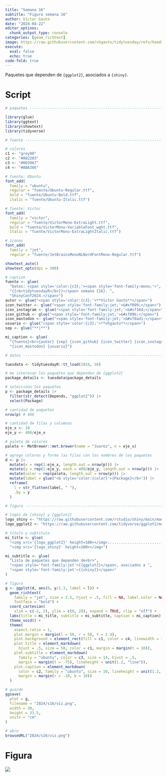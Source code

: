```yaml
---
title: "Semana 16"
subtitle: "Figura semana 16"
author: Víctor Gauto
date: "2024-04-22"
editor_options:
  chunk_output_type: console
categories: [geom_richtext]
image: https://raw.githubusercontent.com/vhgauto/tidytuesday/refs/heads/main/2024/s16/viz.png
execute:
  eval: false
  echo: true
code-fold: true
---
```


Paquetes que dependen de <code>{ggplot2}</code>, asociados a <code>{shiny}</code>.

# Script

```r

# paquetes ----------------------------------------------------------------

library(glue)
library(ggtext)
library(showtext)
library(tidyverse)

# fuente ------------------------------------------------------------------

# colores
c1 <- "grey90"
c2 <- "#A82203"
c3 <- "#003967"
c4 <- "#ABA366"

# fuente: Ubuntu
font_add(
  family = "ubuntu", 
  regular = "fuente/Ubuntu-Regular.ttf",
  bold = "fuente/Ubuntu-Bold.ttf",
  italic = "fuente/Ubuntu-Italic.ttf")

# fuente: Victor
font_add(
  family = "victor", 
  regular = "fuente/VictorMono-ExtraLight.ttf",
  bold = "fuente/VictorMono-VariableFont_wght.ttf",
  italic = "fuente/VictorMono-ExtraLightItalic.ttf")

# íconos
font_add(
  family = "jet", 
  regular = "fuente/JetBrainsMonoNLNerdFontMono-Regular.ttf")

showtext_auto()
showtext_opts(dpi = 300)

# caption
fuente <- glue(
  "Datos: <span style='color:{c3};'><span style='font-family:mono;'>",
  "{{<b>tidytuesdayR</b>}}</span> semana {16}. ",
  "ShinyConf2024.</span>")
autor <- glue("<span style='color:{c3};'>**Víctor Gauto**</span>")
icon_twitter <- glue("<span style='font-family:jet;'>&#xf099;</span>")
icon_instagram <- glue("<span style='font-family:jet;'>&#xf16d;</span>")
icon_github <- glue("<span style='font-family:jet;'>&#xf09b;</span>")
icon_mastodon <- glue("<span style='font-family:jet;'>&#xf0ad1;</span>")
usuario <- glue("<span style='color:{c3};'>**vhgauto**</span>")
sep <- glue("**|**")

mi_caption <- glue(
  "{fuente}<br>{autor} {sep} {icon_github} {icon_twitter} {icon_instagram} ",
  "{icon_mastodon} {usuario}")

# datos -------------------------------------------------------------------

tuesdata <- tidytuesdayR::tt_load(2024, 16)

# me interesan los paquetes que dependen de {ggplot2}
package_details <- tuesdata$package_details

# selecciono los paquetes
p <- package_details |> 
  filter(str_detect(Depends, "ggplot2")) |> 
  select(Package)

# cantidad de paquetes
nrow(p) # 400

# cantidad de filas y columnas
eje_x <- 10
eje_y <- 400/eje_x

# paleta de colores
paleta <- MetBrewer::met.brewer(name = "Juarez", n = eje_x)

# agrego colores y formo las filas con los nombres de los paquetes
d <- p |> 
  mutate(x = rep(1:eje_x, length.out = nrow(p))) |> 
  mutate(y = rep(1:eje_y, each = 400/eje_y, length.out = nrow(p))) |> 
  mutate(color = rep(paleta, length.out = nrow(p))) |> 
  mutate(label = glue("<b style='color:{color}'>{Package}</b>")) |> 
  reframe(
    l = str_flatten(label, " "),
    .by = y
  )

# figura ------------------------------------------------------------------

# logos de {shiny} y {ggplot2}
logo_shiny <- "https://raw.githubusercontent.com/rstudio/shiny/main/man/figures/logo.png"
logo_ggplot2 <- "https://raw.githubusercontent.com/tidyverse/ggplot2/main/man/figures/logo.png"

# título y subtítulo
mi_title <- glue(
  "<img src='{logo_ggplot2}' height=100></img>.........................",
  "<img src='{logo_shiny}' height=100></img>")

mi_subtitle <- glue(
  "Lista de paquetes que dependen de<br>",
  "<span style='font-family:jet'>{{ggplot2}</span>, asociados a ",
  "<span style='font-family:jet'>{{shiny}}</span>"
)

# figura
g <- ggplot(d, aes(0, y/1.3, label = l)) +
  geom_richtext(
    family = "jet", size = 3.5, hjust = .5, fill = NA, label.color = NA,
    fontface = "bold") +
  coord_cartesian(
    xlim = c(-2, 2), ylim = c(0, 29), expand = TRUE, clip = "off") +
  labs(title = mi_title, subtitle = mi_subtitle, caption = mi_caption) +
  theme_void() +
  theme(
    aspect.ratio = 1,
    plot.margin = margin(l = 50, r = 50, t = 2.4),
    plot.background = element_rect(fill = c1, color = c4, linewidth = 3),
    plot.title = element_markdown(
      hjust = .5, size = 50, color = c1, margin = margin(t = 10)),
    plot.subtitle = element_markdown(
      family = "ubuntu", color = c3, size = 14, hjust = .5, 
      margin = margin(t = -75), lineheight = unit(1.2, "line")),
    plot.caption = element_markdown(
      color = c2, family = "ubuntu", size = 10, lineheight = unit(1.2, "line"),
      margin = margin(r = -10, b = 10))
  )

# guardo
ggsave(
  plot = g,
  filename = "2024/s16/viz.png",
  width = 30,
  height = 33.5,
  units = "cm"
)

# abro
browseURL("2024/s16/viz.png")
```

# Figura

![](https://raw.githubusercontent.com/vhgauto/tidytuesday/refs/heads/main/2024/s16/viz.png)


